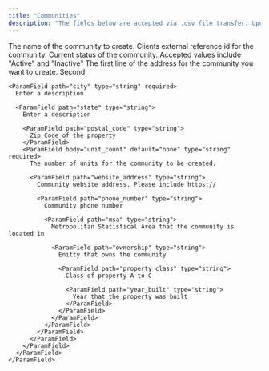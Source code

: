 ```yaml
---
title: "Communities"
description: "The fields below are accepted via .csv file transfer. Upon receipt the file will be uploaded, creating or updating the communities held within the Travtus platform. "
---
```



<ParamField body="community_name" default="none" type="string" required>
  The name of the community to create.
</ParamField>

<ParamField path="community_id" type="string" required>
  Clients external reference id for the community. 
</ParamField>

<ParamField path="status" type="string" required>
  Current status of the community. Accepted values include "Active" and "Inactive"
</ParamField>

<ParamField body="address_line_1" default="none" type="string">
  The first line of the address for the community you want to create.

  <ParamField path="address_line_2" type="string">
    Second

    <ParamField path="city" type="string" required>
      Enter a description

      <ParamField path="state" type="string">
        Enter a description

        <ParamField path="postal_code" type="string">
          Zip Code of the property
        </ParamField>
        <ParamField body="unit_count" default="none" type="string" required>
          The number of units for the community to be created.

          <ParamField path="website_address" type="string">
            Community website address. Please include https://

            <ParamField path="phone_number" type="string">
              Community phone number 

              <ParamField path="msa" type="string">
                Metropolitan Statistical Area that the community is located in 

                <ParamField path="ownership" type="string">
                  Enitty that owns the community 

                  <ParamField path="property_class" type="string">
                    Class of property A to C

                    <ParamField path="year_built" type="string">
                      Year that the property was built
                    </ParamField>
                  </ParamField>
                </ParamField>
              </ParamField>
            </ParamField>
          </ParamField>
        </ParamField>
      </ParamField>
    </ParamField>
  </ParamField>
</ParamField>